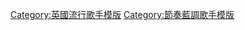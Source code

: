 {{Navbox musical artist
| name = 潔西 J 歌曲
| title = [[潔西 J]] [[:en:List of songs recorded by Jessie J|歌曲]]
| bodyclass = hlist
| state = autocollapse

| above = [[:en:Jessie J discography|作品列表]]

| group1 = [[你是誰 (潔西 J專輯)|你是誰]]
| list1 = 
* "[[Do It like a Dude]]"
* "[[Price Tag]]"
* "[[Nobody's Perfect]]"
* "[[Who's Laughing Now]]"
* "[[Who You Are]]"
* "[[Domino (潔西 J單曲)|Domino]]"
* "[[My Shadow]]"
* "[[LaserLight]]"

| group2 = [[存在 (潔西 J專輯)|存在]]
| list2 = 
* "[[It's My Party]]"
* "[[Thunder (潔西 J單曲)|Thunder]]"
* "[[Wild]]"

| group3 = [[甜言蜜語 (潔西 J專輯)|甜言蜜語]]
| list3 = 
* "[[Burnin' Up]]"
* "[[Bang Bang (潔西 J, 亞莉安娜·格蘭德, 妮琪·米娜單曲)|Bang Bang]]"
* "[[Masterpiece (潔西 J單曲)|Masterpiece]]"

| group4 = 原聲帶
| list4 = 
* "[[Silver Lining (Crazy 'Bout You)]]"
* "[[Flashlight (潔西 J單曲)|Flashlight]]"

| group5 = 合作歌曲
| list5 = 
* "[[:en:Up (James Morrison song)|Up]]"
* "[[:en:Remember Me (Daley song)|Remember Me]]"
* "[[:en:Calling All Hearts (song)|Calling All Hearts]]"
}}<noinclude>
{{collapsible option}}
{{DEFAULTSORT:J, 潔西}}
[[Category:英國流行歌手模版]]
[[Category:節奏藍調歌手模版]]
</noinclude>